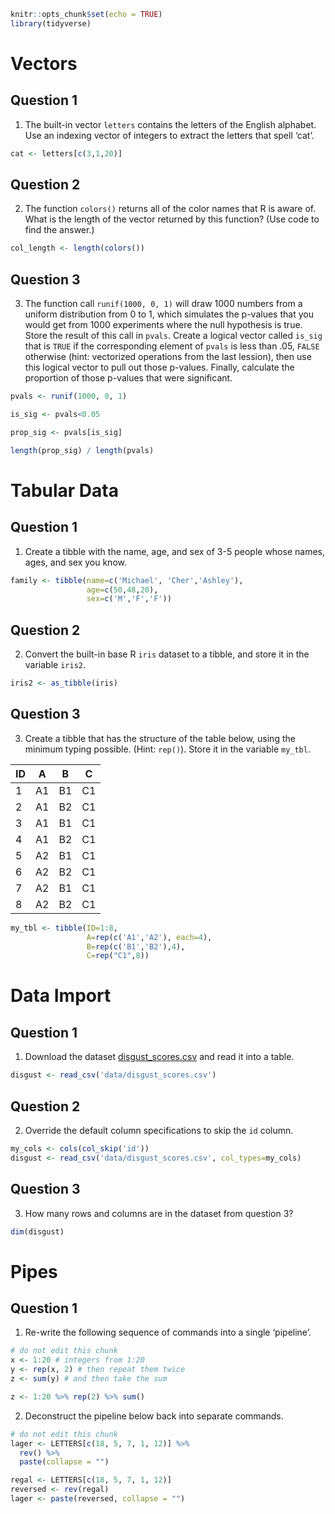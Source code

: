 ```r
knitr::opts_chunk$set(echo = TRUE)
library(tidyverse)
```

# Vectors

## Question 1

1. The built-in vector `letters` contains the letters of the English alphabet.  Use an indexing vector of integers to extract the letters that spell 'cat'.

```r
cat <- letters[c(3,1,20)]
```

## Question 2

2. The function `colors()` returns all of the color names that R is aware of. What is the length of the vector returned by this function? (Use code to find the answer.)

```r
col_length <- length(colors())
```

## Question 3

3. The function call `runif(1000, 0, 1)` will draw 1000 numbers from a uniform distribution from 0 to 1, which simulates the p-values that you would get from 1000 experiments where the null hypothesis is true. Store the result of this call in `pvals`. Create a logical vector called `is_sig` that is `TRUE` if the corresponding element of `pvals` is less than .05, `FALSE` otherwise (hint: vectorized operations from the last lession), then use this logical vector to pull out those p-values. Finally, calculate the proportion of those p-values that were significant.

```r
pvals <- runif(1000, 0, 1)

is_sig <- pvals<0.05

prop_sig <- pvals[is_sig]

length(prop_sig) / length(pvals)
```

# Tabular Data 

## Question 1

1. Create a tibble with the name, age, and sex of 3-5 people whose names, ages, and sex you know.

```r

family <- tibble(name=c('Michael', 'Cher','Ashley'),
                 age=c(50,48,20),
                 sex=c('M','F','F'))

```

## Question 2

2. Convert the built-in base R `iris` dataset to a tibble, and store it in the variable `iris2`.

```r
iris2 <- as_tibble(iris)
```

## Question 3

3. Create a tibble that has the structure of the table below, using the minimum typing possible. (Hint: `rep()`).  Store it in the variable `my_tbl`.

ID |  A | B   | C
--|-----|-----|---
1	| A1	| B1	| C1	
2	| A1	| B2	| C1	
3	| A1	| B1	| C1	
4	| A1	| B2	| C1	
5	| A2	| B1	| C1	
6	| A2	| B2	| C1	
7	| A2	| B1	| C1	
8	| A2	| B2	| C1

```r
my_tbl <- tibble(ID=1:8,
                 A=rep(c('A1','A2'), each=4),
                 B=rep(c('B1','B2'),4),
                 C=rep("C1",8))
```

# Data Import

## Question 1

1. Download the dataset [disgust_scores.csv](data/disgust_scores.csv) and read it into a table.

```r
disgust <- read_csv('data/disgust_scores.csv')
```

## Question 2

2. Override the default column specifications to skip the `id` column.

```r
my_cols <- cols(col_skip('id'))
disgust <- read_csv('data/disgust_scores.csv', col_types=my_cols)
```

## Question 3
  
3. How many rows and columns are in the dataset from question 3?

```r
dim(disgust)
```

# Pipes

## Question 1

1. Re-write the following sequence of commands into a single 'pipeline'.

```r
# do not edit this chunk
x <- 1:20 # integers from 1:20
y <- rep(x, 2) # then repeat them twice
z <- sum(y) # and then take the sum
```

```r
z <- 1:20 %>% rep(2) %>% sum()
```

2. Deconstruct the pipeline below back into separate commands.

```r
# do not edit this chunk
lager <- LETTERS[c(18, 5, 7, 1, 12)] %>%
  rev() %>%
  paste(collapse = "")
```

```r
regal <- LETTERS[c(18, 5, 7, 1, 12)]
reversed <- rev(regal)
lager <- paste(reversed, collapse = "")
```
